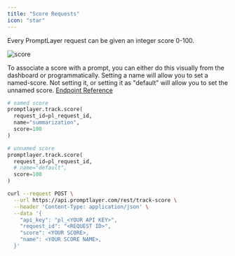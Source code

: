 ```yaml
---
title: "Score Requests"
icon: "star"
---
```


Every PromptLayer request can be given an integer score 0-100.

![score](/images/score.png)

To associate a score with a prompt, you can either do this visually from the dashboard or programmatically.
Setting a name will allow you to set a named-score.
Not setting it, or setting it as "default" will allow you to set the unnamed score.
[Endpoint Reference](/reference/track-score)

<CodeGroup>

```python Python
# named score
promptlayer.track.score(
  request_id=pl_request_id, 
  name="summarization",
  score=100
)

# unnamed score
promptlayer.track.score(
  request_id=pl_request_id, 
  # name="default",
  score=100
)
```

```bash REST
curl --request POST \
  --url https://api.promptlayer.com/rest/track-score \
  --header 'Content-Type: application/json' \
  --data '{
    "api_key": "pl_<YOUR API KEY>",
    "request_id": "<REQUEST ID>",
    "score": <YOUR SCORE>,
    "name": <YOUR SCORE NAME>,
  }'
```

</CodeGroup>

